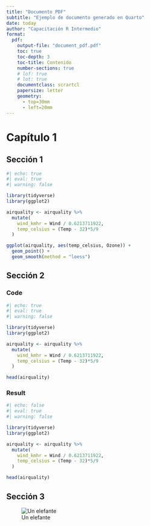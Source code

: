 ```yaml
---
title: "Documento PDF"
subtitle: "Ejemplo de documento generado en Quarto"
date: today
author: "Capacitación R Intermedio"
format:
  pdf:
    output-file: "document_pdf.pdf"
    toc: true
    toc-depth: 3
    toc-title: Contenido
    number-sections: true
    # lof: true
    # lot: true
    documentclass: scrartcl
    papersize: letter
    geometry:
      - top=30mm
      - left=20mm
---
```



# Capítulo 1

## Sección 1

```r
#| echo: true
#| eval: true
#| warning: false

library(tidyverse)
library(ggplot2)

airquality <- airquality %>% 
  mutate(
    wind_kmhr = Wind / 0.6213711922,
    temp_celsius = (Temp - 32)*5/9
  )

ggplot(airquality, aes(temp_celsius, Ozone)) +
  geom_point() + 
  geom_smooth(method = "loess")
```

## Sección 2

### Code

```.r
#| echo: true
#| eval: true
#| warning: false

library(tidyverse)
library(ggplot2)

airquality <- airquality %>% 
  mutate(
    wind_kmhr = Wind / 0.6213711922,
    temp_celsius = (Temp - 32)*5/9
  )

head(airquality)
```

### Result

```r
#| echo: false
#| eval: true
#| warning: false

library(tidyverse)
library(ggplot2)

airquality <- airquality %>% 
  mutate(
    wind_kmhr = Wind / 0.6213711922,
    temp_celsius = (Temp - 32)*5/9
  )

head(airquality)
```


## Sección 3

![Un elefante](images/elephant.png){fig-alt="Un elefante."}